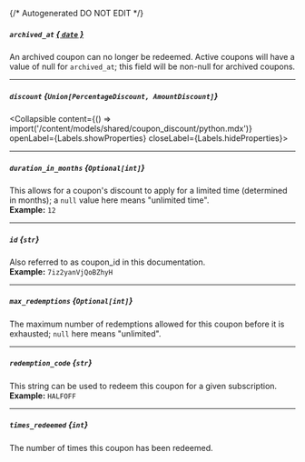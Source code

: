 {/* Autogenerated DO NOT EDIT  */}

##### `archived_at` [*{ `date` }*](https://docs.python.org/3/library/datetime.html#date-objects)
An archived coupon can no longer be redeemed. Active coupons will have a value of null for `archived_at`; this field will be non\-null for archived coupons.

---
##### `discount` *{`Union[PercentageDiscount, AmountDiscount]`}*
<Collapsible content={() => import('/content/models/shared/coupon_discount/python.mdx')} openLabel={Labels.showProperties} closeLabel={Labels.hideProperties}>
</Collapsible>

---
##### `duration_in_months` *{`Optional[int]`}*
This allows for a coupon's discount to apply for a limited time (determined in months); a `null` value here means "unlimited time".
<br/>
**Example:** `12`

---
##### `id` *{`str`}*
Also referred to as coupon_id in this documentation.
<br/>
**Example:** `7iz2yanVjQoBZhyH`

---
##### `max_redemptions` *{`Optional[int]`}*
The maximum number of redemptions allowed for this coupon before it is exhausted; `null` here means "unlimited".

---
##### `redemption_code` *{`str`}*
This string can be used to redeem this coupon for a given subscription.
<br/>
**Example:** `HALFOFF`

---
##### `times_redeemed` *{`int`}*
The number of times this coupon has been redeemed.


